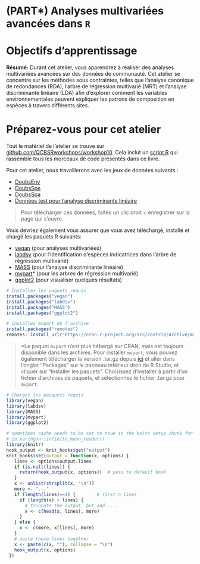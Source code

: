 # (PART\*) Analyses multivariées avancées dans `R` {-}

# Objectifs d'apprentissage

**Résumé:** Durant cet atelier, vous apprendrez à réaliser des analyses
multivariées avancées sur des données de communauté. Cet atelier se
concentre sur les méthodes sous contraintes, telles que l'analyse
canonique de redondances (RDA), l'arbre de régression multivarié (MRT)
et l'analyse discriminante linéaire (LDA) afin d'explorer comment les
variables environnementales peuvent expliquer les patrons de composition
en espèces à travers différents sites.

# Préparez-vous pour cet atelier

Tout le matériel de l'atelier se trouve sur [github.com/QCBSRworkshops/workshop10](https://github.com/QCBSRworkshops/workshop10). Cela inclut un [script R](https://qcbsrworkshops.github.io/workshop10/book-fr/workshop10-script-fr.R) qui rassemble tous les morceaux de code présentés dans ce livre.

Pour cet atelier, nous travaillerons avec les jeux de données suivants :
  
* [DoubsEnv](https://raw.githubusercontent.com/QCBSRworkshops/workshop10/main/pres-en/data/doubsenv.csv)  
* [DoubsSpe](https://raw.githubusercontent.com/QCBSRworkshops/workshop10/main/pres-en/data/doubsspe.csv)  
* [DoubsSpa](https://raw.githubusercontent.com/QCBSRworkshops/workshop10/main/pres-en/data/doubsspa.csv)  
* [Données test pour l'analyse discriminante linéaire](https://raw.githubusercontent.com/QCBSRworkshops/workshop10/main/pres-fr/data/classifyme.csv)  
  
> Pour télécharger ces données, faites un clic droit + enregistrer sur la page qui s'ouvre.

Vous devriez également vous assurer que vous avez téléchargé, installé et chargé les paquets R suivants:
 
* [vegan](https://cran.r-project.org/package=vegan) (pour
      analyses multivariées)
* [labdsv](https://cran.r-project.org/package=labdsv) (pour l'identification d'espèces indicatrices dans l'arbre de régression multivarié)
* [MASS](https://cran.r-project.org/package=MASS) (pour l'analyse discriminante linéaire)
* [mvpart](https://cran.r-project.org/src/contrib/Archive/mvpart/mvpart_1.6-2.tar.gz)* (pour les arbres de régression multivarié)
* [ggplot2](https://cran.r-project.org/package=ggplot2) (pour visualiser quelques résultats)

```r
# Installez les paquets requis
install.packages("vegan")
install.packages("labdsv")
install.packages("MASS")
install.packages("ggplot2")

# installez mvpart de l'archive
install.packages("remotes")
remotes::install_url("https://cran.r-project.org/src/contrib/Archive/mvpart/mvpart_1.6-2.tar.gz")
```

> *Le paquet `mvpart` n'est plus hébergé sur CRAN, mais est toujours disponible dans les archives. Pour installer `mvpart`, vous pouvez également télécharger la version .tar.gz depuis [ici](https://cran.r-project.org/src/contrib/Archive/mvpart/mvpart_1.6-2.tar.gz) et aller dans l'onglet "Packages" sur le panneau inférieur droit de R Studio, et cliquer sur "Installer les paquets". Choisissez d'installer à partir d'un fichier d'archives de paquets, et sélectionnez le fichier .tar.gz pour `mvpart`.

```r
# Chargez les pacquets requis
library(vegan)
library(labdsv)
library(MASS)
library(mvpart)
library(ggplot2)
```

```r
# sometimes cache needs to be set to true in the knitr setup chunk for this to take effect
# in xaringan::infinite_moon_reader()
library(knitr)
hook_output <- knit_hooks$get("output")
knit_hooks$set(output = function(x, options) {
   lines <- options$output.lines
   if (is.null(lines)) {
     return(hook_output(x, options))  # pass to default hook
   }
   x <- unlist(strsplit(x, "\n"))
   more <- "..."
   if (length(lines)==1) {        # first n lines
     if (length(x) > lines) {
       # truncate the output, but add ....
       x <- c(head(x, lines), more)
     }
   } else {
     x <- c(more, x[lines], more)
   }
   # paste these lines together
   x <- paste(c(x, ""), collapse = "\n")
   hook_output(x, options)
 })
```
